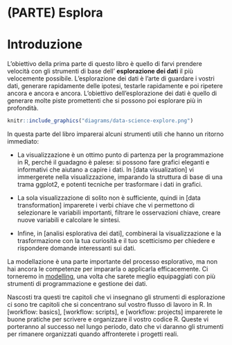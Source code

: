 # (PARTE) Esplora {.unnumbered}

# Introduzione {#explore-intro}

L'obiettivo della prima parte di questo libro è quello di farvi prendere velocità con gli strumenti di base dell' **esplorazione dei dati** il più velocemente possibile. L'esplorazione dei dati è l'arte di guardare i vostri dati, generare rapidamente delle ipotesi, testarle rapidamente e poi ripetere ancora e ancora e ancora. L'obiettivo dell'esplorazione dei dati è quello di generare molte piste promettenti che si possono poi esplorare più in profondità.

```r
knitr::include_graphics("diagrams/data-science-explore.png")
```

In questa parte del libro imparerai alcuni strumenti utili che hanno un ritorno immediato:

-   La visualizzazione è un ottimo punto di partenza per la programmazione in R, perché il guadagno è palese: si possono fare grafici eleganti e informativi che aiutano a capire i dati. In \[data visualization\] vi immergerete nella visualizzazione, imparando la struttura di base di una trama ggplot2, e potenti tecniche per trasformare i dati in grafici.

-   La sola visualizzazione di solito non è sufficiente, quindi in \[data transformation\] imparerete i verbi chiave che vi permettono di selezionare le variabili importanti, filtrare le osservazioni chiave, creare nuove variabili e calcolare le sintesi.

-   Infine, in \[analisi esplorativa dei dati\], combinerai la visualizzazione e la trasformazione con la tua curiosità e il tuo scetticismo per chiedere e rispondere domande interessanti sui dati.

La modellazione è una parte importante del processo esplorativo, ma non hai ancora le competenze per impararla o applicarla efficacemente. Ci torneremo in [modelling](#model-intro), una volta che sarete meglio equipaggiati con più strumenti di programmazione e gestione dei dati.

Nascosti tra questi tre capitoli che vi insegnano gli strumenti di esplorazione ci sono tre capitoli che si concentrano sul vostro flusso di lavoro in R. In \[workflow: basics\], \[workflow: scripts\], e \[workflow: projects\] imparerete le buone pratiche per scrivere e organizzare il vostro codice R. Queste vi porteranno al successo nel lungo periodo, dato che vi daranno gli strumenti per rimanere organizzati quando affronterete i progetti reali.
